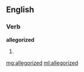 ==English==

===Verb===
'''allegorized'''

# {{past of|[[allegorize]]}}

[[mg:allegorized]]
[[ml:allegorized]]